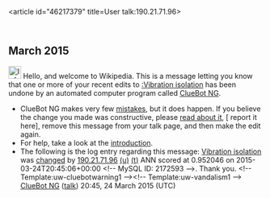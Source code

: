 <article id="46217379" title=User talk:190.21.71.96>
	<talkpage id="46217379" title="User talk:190.21.71.96">


== March 2015 ==
[[File:Information.svg|left|25px|alt=]] Hello, and welcome to Wikipedia. This is a message letting you know that one or more of your recent edits to [[:Vibration isolation]] has been undone by an automated computer program called [[User:ClueBot NG|ClueBot NG]].
{{clear}}
* ClueBot NG makes very few [[User:ClueBot NG#Information About False Positives|mistakes]], but it does happen. If you believe the change you made was constructive, please [[User:ClueBot NG#Information About False Positives|read about it]], [{{User:ClueBot NG/Warnings/FPReport|2172593}} report it here], remove this message from your talk page, and then make the edit again.
* For help, take a look at the [[Wikipedia:Introduction|introduction]].
* The following is the log entry regarding this message: [[Vibration isolation]] was [http://en.wikipedia.org/w/index.php?title=Vibration+isolation&amp;diff=653360538&amp;oldid=653360299 changed] by [[Special:Contributions/190.21.71.96|190.21.71.96]] [[User:190.21.71.96|(u)]] [[User talk:190.21.71.96|(t)]] ANN scored at 0.952046 on 2015-03-24T20:45:06+00:00 &lt;!-- MySQL ID: 2172593 --&gt;. Thank you. &lt;!-- Template:uw-cluebotwarning1 --&gt;&lt;!-- Template:uw-vandalism1 --&gt; [[User:ClueBot NG|ClueBot NG]] ([[User talk:ClueBot NG|talk]]) 20:45, 24 March 2015 (UTC)
	</talkpage>
</article>